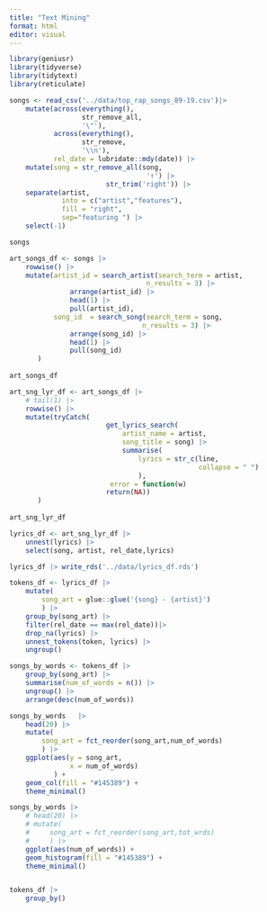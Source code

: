 ```yaml
---
title: "Text Mining"
format: html
editor: visual
---
```


```r
library(geniusr)
library(tidyverse)
library(tidytext)
library(reticulate)
```

```r
songs <- read_csv('../data/top_rap_songs_89-19.csv')|> 
    mutate(across(everything(),
                  str_remove_all,
                  '\"'),
           across(everything(),
                  str_remove,
                  '\\n'),
           rel_date = lubridate::mdy(date)) |>
    mutate(song = str_remove_all(song,
                                  '↑') |> 
                        str_trim('right')) |>
    separate(artist, 
             into = c("artist","features"),
             fill = "right",
             sep="featuring ") |> 
    select(-1)

songs
```

```r
art_songs_df <- songs |>
    rowwise() |>
    mutate(artist_id = search_artist(search_term = artist,
                                  n_results = 3) |>
               arrange(artist_id) |>
               head(1) |>
               pull(artist_id),
           song_id  = search_song(search_term = song,
                                 n_results = 3) |>
               arrange(song_id) |>
               head(1) |>
               pull(song_id)
       )
 
art_songs_df
```

```r

art_sng_lyr_df <- art_songs_df |>
    # tail(1) |> 
    rowwise() |>
    mutate(tryCatch(
                        get_lyrics_search(
                            artist_name = artist,
                            song_title = song) |>
                            summarise(
                                lyrics = str_c(line,
                                               collapse = " ")
                                ),
                         error = function(w)
                        return(NA)) 
       )
 
art_sng_lyr_df 
```

```r
lyrics_df <- art_sng_lyr_df |> 
    unnest(lyrics) |> 
    select(song, artist, rel_date,lyrics)

lyrics_df |> write_rds('../data/lyrics_df.rds')
```

```r

tokens_df <- lyrics_df |>
    mutate(
        song_art = glue::glue('{song} - {artist}')
        ) |>
    group_by(song_art) |> 
    filter(rel_date == max(rel_date))|> 
    drop_na(lyrics) |> 
    unnest_tokens(token, lyrics) |> 
    ungroup()

songs_by_words <- tokens_df |> 
    group_by(song_art) |> 
    summarise(num_of_words = n()) |>
    ungroup() |> 
    arrange(desc(num_of_words)) 
```

```r
songs_by_words   |> 
    head(20) |> 
    mutate(
        song_art = fct_reorder(song_art,num_of_words)
        ) |> 
    ggplot(aes(y = song_art, 
               x = num_of_words)
           ) +
    geom_col(fill = "#145389") +
    theme_minimal()

songs_by_words |>
    # head(20) |> 
    # mutate(
    #     song_art = fct_reorder(song_art,tot_wrds)
    #     ) |> 
    ggplot(aes(num_of_words)) +
    geom_histogram(fill = "#145389") +
    theme_minimal()    
```

```r

```

```r


tokens_df |> 
    group_by()
```
